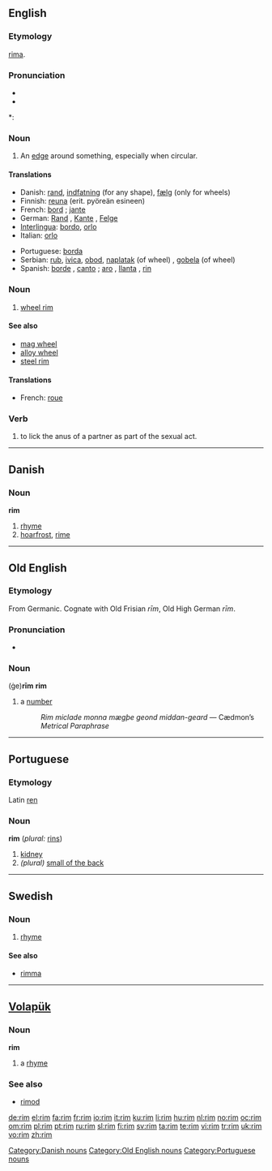 {{wikipedia|dab=rim}}
==English==

===Etymology===
{{etyl|ang}} [[rima]].

===Pronunciation===
* {{IPA|/ɹɪm/}}
* {{audio|en-us-rim.ogg|Audio (US)}}

*: {{rhymes|ɪm}}

===Noun===
{{en-noun}}

# An [[edge]] around something, especially when circular.

====Translations====
{{top}}
* Danish: [[rand]], [[indfatning]] (for any shape), [[fælg]] (only for wheels)
* Finnish: [[reuna]] (erit. pyöreän esineen)
* French: [[bord]] {{italbrac|for any shape}} ; [[jante]] {{italbrac|only for wheels}}
* German: [[Rand]] {{m}}, [[Kante]] {{f}}, [[Felge]] {{i|of a wheel}}
* [[Interlingua]]: [[bordo]], [[orlo]]
* Italian: [[orlo]]
{{mid}}
* Portuguese: [[borda]]
* Serbian: [[rub]], [[ivica]], [[obod]], [[naplatak]] (of wheel) {{m}}, [[gobela]] (of wheel) {{f}}
* Spanish: [[borde]] {{m}}, [[canto]]  {{m}} ; {{italbrac|rim of a wheel}} [[aro]] {{m}} {{italbrac|Argentina|Bolivia|Costa Rica|Dominican Republic|Ecuador|Guatemala|Peru|Puerto Rico}}, [[llanta]] {{f}} {{italbrac|Chile|Paraguay|Spain|Uruguay}}, [[rin]] {{m}} {{italbrac|Colombia|Mexico|Panama|Venezuela}}
{{bottom}}

===Noun===
{{en-noun}}
# {{automotive}} [[wheel rim]]

====See also====
* [[mag wheel]]
* [[alloy wheel]]
* [[steel rim]]

====Translations====
{{top}}
* French: [[roue]]
{{bottom}}

===Verb===
{{en-verb|rims|rimming|rimmed|rimmed}}

# to lick the anus of a partner as part of the sexual act.

----

==Danish==

===Noun===
'''rim'''

# [[rhyme]]
# [[hoarfrost]], [[rime]]

[[Category:Danish nouns]]

----

==Old English==

===Etymology===
From Germanic.  Cognate with Old Frisian ''rīm'', Old High German ''rīm''.

===Pronunciation===
* {{IPA|/ri:m/|lang=ang}}

===Noun===
(ġe)'''rīm''' {{n}}
'''rim'''

# a [[number]]
#: ''Rim miclade monna mægþe geond middan-geard'' — Cædmon’s ''Metrical Paraphrase''

[[Category:Old English nouns]]

----

==Portuguese==

===Etymology===
Latin [[ren]]

===Noun===
'''rim''' {{m}} (''plural:'' [[rins]])

# [[kidney]]
# ''(plural)'' [[small of the back]]

[[Category:Portuguese nouns]]

----

==Swedish==

===Noun===
{{infl|sv|noun|g=n}}
{{sv-noun-irreg-n|2=rimmet|4=rimmen}}

# [[rhyme]]

====See also====
* [[rimma]]

----

==[[Volapük]]==

===Noun===
'''rim'''

# a [[rhyme]]

===See also===
* [[rimod]]

[[de:rim]]
[[el:rim]]
[[fa:rim]]
[[fr:rim]]
[[io:rim]]
[[it:rim]]
[[ku:rim]]
[[li:rim]]
[[hu:rim]]
[[nl:rim]]
[[no:rim]]
[[oc:rim]]
[[om:rim]]
[[pl:rim]]
[[pt:rim]]
[[ru:rim]]
[[sl:rim]]
[[fi:rim]]
[[sv:rim]]
[[ta:rim]]
[[te:rim]]
[[vi:rim]]
[[tr:rim]]
[[uk:rim]]
[[vo:rim]]
[[zh:rim]]
